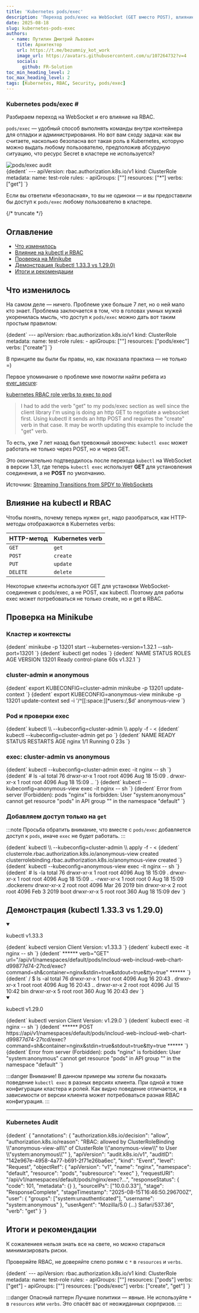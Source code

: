 ```yaml
---
title: 'Kubernetes pods/exec'
description: 'Переход pods/exec на WebSocket (GET вместо POST), влияние на RBAC и риски разрешений в Kubernetes.'
date: 2025-08-18
slug: kubernetes-pods-exec
authors:
  - name: Путилин Дмитрий Львович
    title: Архитектор
    url: https://t.me/bezumniy_kot_work
    image_url: https://avatars.githubusercontent.com/u/107264732?v=4
    socials:
      github: FR-Solution
toc_min_heading_level: 2
toc_max_heading_level: 2
tags: [Kubernetes, RBAC, Security, pods/exec]
---
```



<h3> Kubernetes pods/exec <span style={{ color: '#1cc5ac' }}>#</span> </h3>

<p style={{ fontStyle: 'italic', fontWeight: 600 }}>
  Разбираем переход на WebSocket и его влияние на RBAC.
</p>

<div style={{ display: 'flex', flexWrap: 'wrap', alignItems: 'flex-start', justifyContent: 'space-between', gap: '30px', marginTop: '1.5rem' }}>
  <div style={{ flex: '1 1 58%', minWidth: '280px', maxWidth: '620px' }}>
    <p>
      <code>pods/exec</code> — удобный способ выполнять команды внутри контейнера для отладки и администрирования.
      Но вот вам сходу задача: как вы считаете, насколько безопасна вот такая роль в Kubernetes, которую можно выдать любому пользователю, предположив абсурдную ситуацию, что ресурс Secret в кластере не используется?
    </p>
  </div>
  <div style={{ flex: '1 1 35%', minWidth: '200px', textAlign: 'center', marginTop: '-7rem' }}>
    <img
      src={`${getBasePrefix()}img/pods-exec/promo.png`}
      alt="pods/exec audit"
      style={{
        width: '100%',
        maxWidth: '330px',
        filter: 'drop-shadow(0 0 30px rgba(196, 202, 255, 0.2))',
        transition: 'transform 0.3s ease-in-out',
      }}
    />
  </div>
</div>

<CodeBlock language="bash">
  {dedent`
    ---
    apiVersion: rbac.authorization.k8s.io/v1
    kind: ClusterRole
    metadata:
      name: test-role
    rules:
      - apiGroups: [""]
        resources: ["*"]
        verbs: ["get"]
  `}
</CodeBlock>

<p>
  Если вы ответили «безопасная», то вы не одиноки — и вы предоставили бы доступ к <code>pods/exec</code> любому пользователю в кластере.
</p>

{/* truncate */}

## Оглавление

- [Что изменилось](#что-изменилось)
- [Влияние на kubectl и RBAC](#влияние-на-kubectl-и-rbac)
- [Проверка на Minikube](#проверка-на-minikube)
- [Демонстрация (kubectl 1.33.3 vs 1.29.0)](#демонстрация-kubectl-1333-vs-1290)
- [Итоги и рекомендации](#итоги-и-рекомендации)

## Что изменилось

На самом деле — ничего. Проблеме уже больше 7 лет, но о ней мало кто знает. Проблема заключается в том, что в головах умных мужей укоренилась мысль, что доступ к <code>pods/exec</code> можно дать вот таким простым правилом:

<CodeBlock language="bash">
  {dedent`
    ---
    apiVersion: rbac.authorization.k8s.io/v1
    kind: ClusterRole
    metadata:
      name: test-role
    rules:
      - apiGroups: [""]
        resources: ["pods/exec"]
        verbs: ["create"]
  `}
</CodeBlock>

В принципе вы были бы правы, но, как показала практика — не только =)

Первое упоминание о проблеме мне помогли найти ребята из [ever_secure](https://t.me/ever_secure):

[kubernetes RBAC role verbs to exec to pod](https://stackoverflow.com/questions/48118125/kubernetes-rbac-role-verbs-to-exec-to-pod)

> I had to add the verb "get" to my pods/exec section as well since the client library I'm using is doing an http GET to negotiate a websocket first.
> Using kubectl it sends an http POST and requires the "create" verb in that case.
> It may be worth updating this example to include the "get" verb.

То есть, уже 7 лет назад был тревожный звоночек: `kubectl exec` может работать не только через POST, но и через GET.

Это окончательно подтвердилось после перехода `kubectl` на WebSocket в версии 1.31, где теперь `kubectl exec` использует **GET** для установления соединения, а не **POST** по умолчанию.

Источник: [Streaming Transitions from SPDY to WebSockets](https://kubernetes.io/blog/2024/08/20/websockets-transition/)

## Влияние на kubectl и RBAC

Чтобы понять, почему теперь нужен `get`, надо разобраться, как HTTP-методы отображаются в Kubernetes verbs:

<table>
  <thead>
    <tr>
      <th>HTTP-метод</th>
      <th>Kubernetes verb</th>
    </tr>
  </thead>
  <tbody>
    <tr>
      <td><code>GET</code></td>
      <td><code>get</code></td>
    </tr>
    <tr>
      <td><code>POST</code></td>
      <td><code>create</code></td>
    </tr>
    <tr>
      <td><code>PUT</code></td>
      <td><code>update</code></td>
    </tr>
    <tr>
      <td><code>DELETE</code></td>
      <td><code>delete</code></td>
    </tr>
  </tbody>
</table>

Некоторые клиенты используют GET для установки WebSocket-соединения с pods/exec, а не POST, как kubectl. Поэтому для работы exec может потребоваться не только create, но и get в RBAC.

## Проверка на Minikube

### Кластер и контексты

<CodeBlock language="bash">
  {dedent`
    minikube -p 13201 start --kubernetes-version=1.32.1 --ssh-port=13201
  `}
</CodeBlock>

<CodeBlock language="bash">
  {dedent`
    kubectl get nodes
  `}
</CodeBlock>

<CodeBlock language="bash">
  {dedent`
    NAME     STATUS   ROLES           AGE   VERSION
    13201    Ready    control-plane   60s   v1.32.1
  `}
</CodeBlock>

### cluster-admin и anonymous

<CodeBlock language="bash">
  {dedent`
    export KUBECONFIG=cluster-admin
    minikube -p 13201 update-context
  `}
</CodeBlock>

<CodeBlock language="bash">
  {dedent`
    export KUBECONFIG=anonymous-view
    minikube -p 13201 update-context
    sed -i '/^[[:space:]]*users:/,$d' anonymous-view
  `}
</CodeBlock>

### Pod и проверки exec

<CodeBlock language="bash">
  {dedent`
    kubectl \\
      --kubeconfig=cluster-admin \\
      apply -f - <<EOF
    ---
    apiVersion: v1
    kind: Pod
    metadata:
      name: nginx
    spec:
      containers:
      - name: nginx
        image: nginx:1.14.2
        ports:
        - containerPort: 80
    EOF
  `}
</CodeBlock>

<CodeBlock language="bash">
  {dedent`
    kubectl --kubeconfig=cluster-admin get po
  `}
</CodeBlock>

<CodeBlock language="bash">
  {dedent`
    NAME    READY   STATUS    RESTARTS   AGE
    nginx   1/1     Running   0          23s
  `}
</CodeBlock>

### exec: cluster-admin vs anonymous

<CodeBlock language="bash">
  {dedent`
    kubectl --kubeconfig=cluster-admin exec -it nginx -- sh
  `}
</CodeBlock>

<CodeBlock language="bash">
  {dedent`
    # ls -al
    total 76
    drwxr-xr-x 1 root root 4096 Aug 18 15:09 .
    drwxr-xr-x 1 root root 4096 Aug 18 15:09 ..
  `}
</CodeBlock>

<CodeBlock language="bash">
  {dedent`
    kubectl --kubeconfig=anonymous-view exec -it nginx -- sh
  `}
</CodeBlock>

<CodeBlock language="bash">
  {dedent`
    Error from server (Forbidden): pods "nginx" is forbidden: User "system:anonymous" cannot get resource "pods" in API group "" in the namespace "default"
  `}
</CodeBlock>

### Добавляем доступ только на <code>get</code>

:::note
Просьба обратить внимание, что вместе с `pods/exec` добавляется доступ к `pods`, иначе `exec` не будет работать.
:::

<CodeBlock language="bash">
  {dedent`
    kubectl \\
      --kubeconfig=cluster-admin \\
      apply -f - <<EOF
    ---
    apiVersion: rbac.authorization.k8s.io/v1
    kind: ClusterRole
    metadata:
      name: anonymous-view
    rules:
      - apiGroups: [""]
        resources:
          - pods
          - pods/exec
        verbs: ["get"]
    ---
    apiVersion: rbac.authorization.k8s.io/v1
    kind: ClusterRoleBinding
    metadata:
      name: anonymous-view
    roleRef:
      apiGroup: rbac.authorization.k8s.io
      kind: ClusterRole
      name: anonymous-view
    subjects:
      - kind: User
        name: system:anonymous
        apiGroup: rbac.authorization.k8s.io
    EOF
  `}
</CodeBlock>

<CodeBlock language="bash">
  {dedent`
    clusterrole.rbac.authorization.k8s.io/anonymous-view created
    clusterrolebinding.rbac.authorization.k8s.io/anonymous-view created
  `}
</CodeBlock>

<CodeBlock language="bash">
  {dedent`
    kubectl --kubeconfig=anonymous-view exec -it nginx -- sh
  `}
</CodeBlock>

<CodeBlock language="bash">
  {dedent`
    # ls -la
    total 76
    drwxr-xr-x 1 root root 4096 Aug 18 15:09 .
    drwxr-xr-x 1 root root 4096 Aug 18 15:09 ..
    -rwxr-xr-x 1 root root    0 Aug 18 15:09 .dockerenv
    drwxr-xr-x 2 root root 4096 Mar 26 2019 bin
    drwxr-xr-x 2 root root 4096 Feb  3 2019 boot
    drwxr-xr-x 5 root root  360 Aug 18 15:09 dev
  `}
</CodeBlock>

## Демонстрация (kubectl 1.33.3 vs 1.29.0)

<details open>
<summary>
  <div style={{ display: 'flex', justifyContent: 'space-between', flexWrap: 'wrap' }}>
    <p style={{ marginBottom: 0 }}>kubectl v1.33.3</p>
  </div>
</summary>

<CodeBlock language="bash">
  {dedent`
    kubectl version
    Client Version: v1.33.3
  `}
</CodeBlock>

<CodeBlock language="bash">
  {dedent`
    kubectl exec -it nginx -- sh
  `}
</CodeBlock>

<CodeBlock language="bash">
  {dedent`
    ****** verb="GET" url="/api/v1/namespaces/default/pods/incloud-web-incloud-web-chart-d99877d74-27tcd/exec?command=sh&container=nginx&stdin=true&stdout=true&tty=true" ******
  `}
</CodeBlock>

<CodeBlock language="bash">
  {dedent`
    / $ ls -al
    total 76
    drwxr-xr-x 1 root root 4096 Aug 16 20:43 .
    drwxr-xr-x 1 root root 4096 Aug 16 20:43 ..
    drwxr-xr-x 2 root root 4096 Jul 15 10:42 bin
    drwxr-xr-x 5 root root  360 Aug 16 20:43 dev
  `}
</CodeBlock>
</details>

<details open>
<summary>
  <div style={{ display: 'flex', justifyContent: 'space-between', flexWrap: 'wrap' }}>
    <p style={{ marginBottom: 0 }}>kubectl v1.29.0</p>
  </div>
</summary>

<CodeBlock language="bash">
  {dedent`
    kubectl version
    Client Version: v1.29.0
  `}
</CodeBlock>

<CodeBlock language="bash">
  {dedent`
    kubectl exec -it nginx -- sh
  `}
</CodeBlock>

<CodeBlock language="bash">
  {dedent`
    ****** POST https://api/v1/namespaces/default/pods/incloud-web-incloud-web-chart-d99877d74-27tcd/exec?command=sh&container=nginx&stdin=true&stdout=true&tty=true ******
  `}
</CodeBlock>

<CodeBlock language="bash">
  {dedent`
    Error from server (Forbidden): pods "nginx" is forbidden:
    User "system:anonymous" cannot get resource "pods" in API group "" in the namespace "default"
  `}
</CodeBlock>
</details>

:::danger Внимание!
В данном примере мы хотели бы показать поведение `kubectl exec` в разных версиях клиента. При одной и тоже конфигурации кластера и ролей. Как видно поведение отличается, и в зависимости от версии клиента может потребоваться разная RBAC конфигурация.
:::

---
<h3>Kubernetes Audit</h3>

<CodeBlock language="bash">
  {dedent`
    {
      "annotations": {
        "authorization.k8s.io/decision": "allow",
        "authorization.k8s.io/reason": "RBAC: allowed by ClusterRoleBinding \\"anonymous-view-all\\" of ClusterRole \\"anonymous-view\\" to User \\"system:anonymous\\""
      },
      "apiVersion": "audit.k8s.io/v1",
      "auditID": "142e967e-4958-4a77-b691-2f71e26ba6ec",
      "kind": "Event",
      "level": "Request",
      "objectRef": {
        "apiVersion": "v1",
        "name": "nginx",
        "namespace": "default",
        "resource": "pods",
        "subresource": "exec"
      },
      "requestURI": "/api/v1/namespaces/default/pods/nginx/exec?...",
      "responseStatus": {
        "code": 101,
        "metadata": {}
      },
      "sourceIPs": ["10.0.0.33"],
      "stage": "ResponseComplete",
      "stageTimestamp": "2025-08-15T16:46:50.296700Z",
      "user": {
        "groups": ["system:unauthenticated"],
        "username": "system:anonymous"
      },
      "userAgent": "Mozilla/5.0 (...) Safari/537.36",
      "verb": "get"
    }
  `}
</CodeBlock>

## Итоги и рекомендации
К сожалениея нельзя знать все на свете, но можно стараться минимизировать риски.

Проверяйте RBAC, не доверяйте слепо ролям с `*` в `resources` и `verbs`.

<CodeBlock language="bash">
  {dedent`
    ---
    apiVersion: rbac.authorization.k8s.io/v1
    kind: ClusterRole
    metadata:
      name: test-role
    rules:
      - apiGroups: [""]
        resources: ["pods"]
        verbs: ["get"]
      - apiGroups: [""]
        resources: ["pods/exec"]
        verbs: ["create", "get"]
  `}
</CodeBlock>

:::danger Опасный паттерн
Лучшие политики — явные. Не используйте `*` в `resources` или `verbs`. Это спасёт вас от неожиданных сюрпризов.
:::
